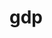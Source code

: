 # gdp


<ul className="grid grid-cols-1 md:grid-cols-2 lg:grid-cols-3 xl:grid-cols-4 gap-4 -ml-6">
<ReferenceCard
    title="forecast"
    description="Forecasted GDP Data."
    url="/platform/reference/gdp/forecast"
    command="true"
/>
<ReferenceCard
    title="nominal"
    description="Nominal GDP Data."
    url="/platform/reference/gdp/nominal"
    command="true"
/>
<ReferenceCard
    title="real"
    description="Real GDP Data."
    url="/platform/reference/gdp/real"
    command="true"
/>
</ul>
